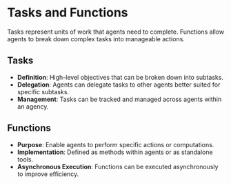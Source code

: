 # Tasks and Functions

Tasks represent units of work that agents need to complete. Functions allow agents to break down complex tasks into manageable actions.

## Tasks

- **Definition**: High-level objectives that can be broken down into subtasks.
- **Delegation**: Agents can delegate tasks to other agents better suited for specific subtasks.
- **Management**: Tasks can be tracked and managed across agents within an agency.

## Functions

- **Purpose**: Enable agents to perform specific actions or computations.
- **Implementation**: Defined as methods within agents or as standalone tools.
- **Asynchronous Execution**: Functions can be executed asynchronously to improve efficiency. 